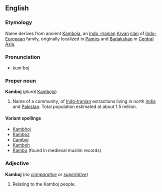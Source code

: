 ==English==

===Etymology===
Name derives from  ancient [[Kamboja]], an [[Indo -Iranian]] [[Aryan]] [[clan]] of [[Indo-European]] family, originally localized in [[Pamir]]s and [[Badakshan]] in [[Central Asia]].

===Pronunciation===
*kum'boj

===Proper noun===
'''Kamboj'''  (''plural''  [[Kambojs]])
# Name of a community, of [[Indo-Iranian]] extractions living in north [[India]] and [[Pakistan]]. Total population estimated at about 1.5 million.

====Variant spellings====
*[[Kambhoj]] 
*[[Kamboz]]
*[[Camboj]]
*[[Kamboh]]
*[[Kambu]] (found in medieval muslim records)

===Adjective===
<!-- this may be another case of a noun used adjectivally. -->
'''Kamboj''' (''no [[comparative]] or [[superlative]]'')
#Relating to the Kamboj people.